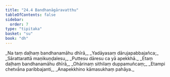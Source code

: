 ```yaml
---
title: "24.4 Bandhanāgāravatthu"
tableOfContents: false
sidebar:
  order: 7
type: "tipitaka"
basket: "su"
book: "dh"
---
```



<DynamicBreadcrumb />

<Division number="345" book="dh" bookNo="18" page="63">

<Paragraph number="371" type="verses" book="dh">
_Na taṃ daḷhaṃ bandhanamāhu dhīrā,_  
_Yadāyasaṃ dārujapabbajañca;_  
_Sārattarattā maṇikuṇḍalesu,_  
_Puttesu dāresu ca yā apekkhā._  

</Paragraph>

</Division>
<Division number="346" book="dh" bookNo="18" page="63">

<Paragraph number="372" type="verses" book="dh">
_Etaṃ daḷhaṃ bandhanamāhu dhīrā,_  
_Ohārinaṃ sithilaṃ duppamuñcaṃ;_  
_Etampi chetvāna paribbajanti,_  
_Anapekkhino kāmasukhaṃ pahāya._
</Paragraph>
</Division>